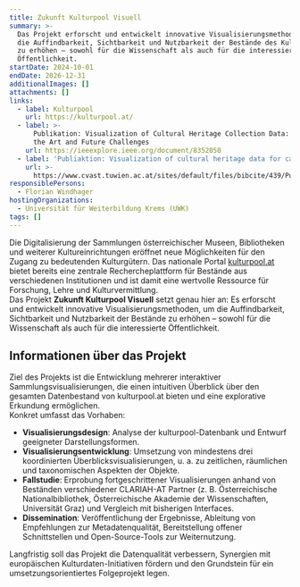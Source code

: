 ```yaml
---
title: Zukunft Kulturpool Visuell
summary: >-
  Das Projekt erforscht und entwickelt innovative Visualisierungsmethoden, um
  die Auffindbarkeit, Sichtbarkeit und Nutzbarkeit der Bestände des Kulturpool
  zu erhöhen – sowohl für die Wissenschaft als auch für die interessierte
  Öffentlichkeit.
startDate: 2024-10-01
endDate: 2026-12-31
additionalImages: []
attachments: []
links:
  - label: Kulturpool
    url: https://kulturpool.at/
  - label: >-
      Publikation: Visualization of Cultural Heritage Collection Data: State of
      the Art and Future Challenges
    url: https://ieeexplore.ieee.org/document/8352050
  - label: 'Publiaktion: Visualization of cultural heritage data for casual users'
    url: >-
      https://www.cvast.tuwien.ac.at/sites/default/files/bibcite/439/PubDat_250950.pdf
responsiblePersons:
  - Florian Windhager
hostingOrganizations:
  - Universität für Weiterbildung Krems (UWK)
tags: []
---
```

Die Digitalisierung der Sammlungen österreichischer Museen, Bibliotheken und weiterer Kultureinrichtungen eröffnet neue Möglichkeiten für den Zugang zu bedeutenden Kulturgütern. Das nationale Portal [kulturpool.at](https://kulturpool.at) bietet bereits eine zentrale Rechercheplattform für Bestände aus verschiedenen Institutionen und ist damit eine wertvolle Ressource für Forschung, Lehre und Kulturvermittlung.\
Das Projekt **Zukunft Kulturpool Visuell** setzt genau hier an: Es erforscht und entwickelt innovative Visualisierungsmethoden, um die Auffindbarkeit, Sichtbarkeit und Nutzbarkeit der Bestände zu erhöhen – sowohl für die Wissenschaft als auch für die interessierte Öffentlichkeit.

## Informationen über das Projekt

Ziel des Projekts ist die Entwicklung mehrerer interaktiver Sammlungsvisualisierungen, die einen intuitiven Überblick über den gesamten Datenbestand von kulturpool.at bieten und eine explorative Erkundung ermöglichen.\
Konkret umfasst das Vorhaben:

* **Visualisierungsdesign**: Analyse der kulturpool-Datenbank und Entwurf geeigneter Darstellungsformen.
* **Visualisierungsentwicklung**: Umsetzung von mindestens drei koordinierten Überblicksvisualisierungen, u. a. zu zeitlichen, räumlichen und taxonomischen Aspekten der Objekte.
* **Fallstudie**: Erprobung fortgeschrittener Visualisierungen anhand von Beständen verschiedener CLARIAH-AT Partner (z. B. Österreichische Nationalbibliothek, Österreichische Akademie der Wissenschaften, Universität Graz) und Vergleich mit bisherigen Interfaces.
* **Dissemination**: Veröffentlichung der Ergebnisse, Ableitung von Empfehlungen zur Metadatenqualität, Bereitstellung offener Schnittstellen und Open-Source-Tools zur Weiternutzung.

Langfristig soll das Projekt die Datenqualität verbessern, Synergien mit europäischen Kulturdaten-Initiativen fördern und den Grundstein für ein umsetzungsorientiertes Folgeprojekt legen.
